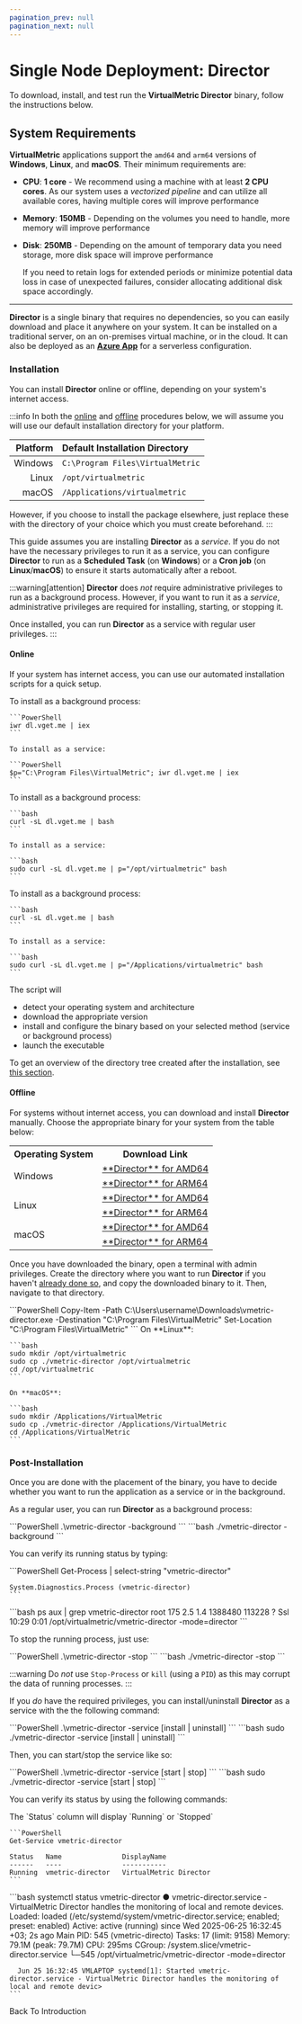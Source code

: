 ```yaml
---
pagination_prev: null
pagination_next: null
---
```



# Single Node Deployment: Director

To download, install, and test run the **VirtualMetric Director** binary, follow the instructions below.

## System Requirements

**VirtualMetric** applications support the `amd64` and `arm64` versions of **Windows**, **Linux**, and **macOS**. Their minimum requirements are:

- **CPU**: **1 core** - We recommend using a machine with at least **2 CPU cores**. As our system uses a _vectorized pipeline_ and can utilize all available cores, having multiple cores will improve performance
- **Memory**: **150MB** - Depending on the volumes you need to handle, more memory will improve performance
- **Disk**: **250MB** - Depending on the amount of temporary data you need storage, more disk space will improve performance

  If you need to retain logs for extended periods or minimize potential data loss in case of unexpected failures, consider allocating additional disk space accordingly.

---

**Director** is a single binary that requires no dependencies, so you can easily download and place it anywhere on your system. It can be installed on a traditional server, on an on-premises virtual machine, or in the cloud. It can also be deployed as an [**Azure App**](../deployment/on-azure-app-service.mdx) for a serverless configuration.

### Installation

You can install **Director** online or offline, depending on your system's internet access.

:::info
In both the [online](#online) and [offline](#offline) procedures below, we will assume you will use our default installation directory for your platform.

|Platform|Default Installation Directory|
|--:|:--|
|Windows|`C:\Program Files\VirtualMetric`|
|Linux|`/opt/virtualmetric`|
|macOS|`/Applications/virtualmetric`|

However, if you choose to install the package elsewhere, just replace these with the directory of your choice which you must create beforehand.
:::

This guide assumes you are installing **Director** as a _service_. If you do not have the necessary privileges to run it as a service, you can configure **Director** to run as a **Scheduled Task** (on **Windows**) or a **Cron job** (on **Linux**/**macOS**) to ensure it starts automatically after a reboot.

:::warning[attention]
**Director**  does _not_ require administrative privileges to run as a background process. However, if you want to run it as a _service_, administrative privileges are required for installing, starting, or stopping it.

Once installed, you can run **Director** as a service with regular user privileges.
:::

#### Online

If your system has internet access, you can use our automated installation scripts for a quick setup.

<Tabs>
  <TabItem value="windows" label="Windows" default>  
    To install as a background process:

    ```PowerShell
    iwr dl.vget.me | iex
    ```

    To install as a service:

    ```PowerShell
    $p="C:\Program Files\VirtualMetric"; iwr dl.vget.me | iex
    ```
  </TabItem>
  <TabItem value="linux" label="Linux">  
    To install as a background process:

    ```bash
    curl -sL dl.vget.me | bash
    ```

    To install as a service:

    ```bash
    sudo curl -sL dl.vget.me | p="/opt/virtualmetric" bash
    ```
  </TabItem>
  <TabItem value="macos" label="macOS">  
    To install as a background process:

    ```bash
    curl -sL dl.vget.me | bash
    ```

    To install as a service:

    ```bash
    sudo curl -sL dl.vget.me | p="/Applications/virtualmetric" bash
    ```
  </TabItem>
</Tabs>

The script will

- detect your operating system and architecture
- download the appropriate version
- install and configure the binary based on your selected method (service or background process)
- launch the executable

To get an overview of the directory tree created after the installation, see [this section](../configuration/overview.mdx#directory-tree).

#### Offline

For systems without internet access, you can download and install **Director** manually. Choose the appropriate binary for your system from the table below:

<table style={{textAlign: "center"}}>
  <tr><th>Operating System</th><th>Download Link</th></tr>
  <tr>
    <td rowspan="2">Windows</td>
   <td><a href="https://dl.vget.me/director/windows/amd64">**Director** for AMD64</a></td>
   </tr>
  <tr><td><a href="https://dl.vget.me/director/windows/arm64">**Director** for ARM64</a></td></tr>
  <tr>
    <td rowspan="2">Linux</td>
    <td><a href="https://dl.vget.me/director/linux/amd64">**Director** for AMD64</a></td>
  </tr>
  <tr><td><a href="https://dl.vget.me/director/linux/arm64">**Director** for ARM64</a></td></tr>
  <tr>
    <td rowspan="2">macOS</td>
    <td><a href="https://dl.vget.me/director/darwin/amd64">**Director** for AMD64</a></td>
  </tr>
  <tr><td><a href="https://dl.vget.me/director/darwin/arm64">**Director** for ARM64</a></td></tr>
</table>

Once you have downloaded the binary, open a terminal with admin privileges. Create the directory where you want to run **Director** if you haven't [already done so](./introduction.mdx#deployment), and copy the downloaded binary to it. Then, navigate to that directory.

<Tabs>
  <TabItem value="powershell" label="PowerShell" default>
    ```PowerShell
    Copy-Item -Path C:\Users\username\Downloads\vmetric-director.exe -Destination "C:\Program Files\VirtualMetric"
    Set-Location "C:\Program Files\VirtualMetric"
    ```
  </TabItem>

  <TabItem value="bash" label="Bash">
    On **Linux**:

    ```bash
    sudo mkdir /opt/virtualmetric
    sudo cp ./vmetric-director /opt/virtualmetric
    cd /opt/virtualmetric
    ```

    On **macOS**:

    ```bash
    sudo mkdir /Applications/VirtualMetric
    sudo cp ./vmetric-director /Applications/VirtualMetric
    cd /Applications/VirtualMetric
    ```
  </TabItem>
</Tabs>

### Post-Installation

Once you are done with the placement of the binary, you have to decide whether you want to run the application as a service or in the background.

As a regular user, you can run **Director** as a background process:

<Tabs>
  <TabItem value="powershell" label="PowerShell" default>
    ```PowerShell
    .\vmetric-director -background
    ```
  </TabItem>
  <TabItem value="bash" label="Bash">
    ```bash
    ./vmetric-director -background
    ```
  </TabItem>
</Tabs>

You can verify its running status by typing:

<Tabs>
  <TabItem value="powershell" label="PowerShell" default>
    ```PowerShell
    Get-Process | select-string "vmetric-director"

    System.Diagnostics.Process (vmetric-director)
    ```
  </TabItem>
  <TabItem value="bash" label="Bash">
    ```bash
    ps aux | grep vmetric-director
    root         175  2.5  1.4 1388480 113228 ?      Ssl  10:29   0:01 /opt/virtualmetric/vmetric-director -mode=director
    ```
  </TabItem>
</Tabs>

To stop the running process, just use:

<Tabs>
  <TabItem value="powershell" label="PowerShell" default>
    ```PowerShell
    .\vmetric-director -stop
    ```
  </TabItem>
  <TabItem value="bash" label="Bash">
    ```bash
    ./vmetric-director -stop
    ```
  </TabItem>
</Tabs>

:::warning
Do _not_ use `Stop-Process` or `kill` (using a `PID`) as this may corrupt the data of running processes.
:::

If you _do_ have the required privileges, you can install/uninstall **Director** as a service with the the following command:

<Tabs>
  <TabItem value="powershell" label="PowerShell" default>
    ```PowerShell
    .\vmetric-director -service [install | uninstall]
    ```
  </TabItem>
  <TabItem value="bash" label="Bash">
    ```bash
    sudo ./vmetric-director -service [install | uninstall]
    ```
  </TabItem>
</Tabs>

Then, you can start/stop the service like so:

<Tabs>
  <TabItem value="powershell" label="PowerShell" default>
    ```PowerShell
    .\vmetric-director -service [start | stop]
    ```
  </TabItem>
  <TabItem value="bash" label="Bash">
    ```bash
    sudo ./vmetric-director -service [start | stop]
    ```
  </TabItem>
</Tabs>

You can verify its status by using the following commands:

<Tabs>
  <TabItem value="powershell" label="PowerShell" default>
    The `Status` column will display `Running` or `Stopped`

    ```PowerShell
    Get-Service vmetric-director

    Status   Name               DisplayName
    ------   ----               -----------
    Running  vmetric-director   VirtualMetric Director
    ```
  </TabItem>
  <TabItem value="bash" label="Bash">
    ```bash
    systemctl status vmetric-director
      ● vmetric-director.service - VirtualMetric Director handles the monitoring of local and remote devices.
          Loaded: loaded (/etc/systemd/system/vmetric-director.service; enabled; preset: enabled)
          Active: active (running) since Wed 2025-06-25 16:32:45 +03; 2s ago
        Main PID: 545 (vmetric-directo)
            Tasks: 17 (limit: 9158)
          Memory: 79.1M (peak: 79.7M)
              CPU: 295ms
          CGroup: /system.slice/vmetric-director.service
                  └─545 /opt/virtualmetric/vmetric-director -mode=director

      Jun 25 16:32:45 VMLAPTOP systemd[1]: Started vmetric-director.service - VirtualMetric Director handles the monitoring of local and remote devic>
    ```
  </TabItem>
</Tabs>

<Link to="./introduction#downloads" className="button button--primary" style={{ width: '400px', display: 'inline-block', textAlign: 'center'}}>Back To Introduction</Link>

